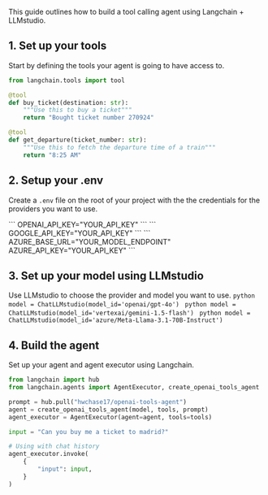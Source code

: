 This guide outlines how to build a tool calling agent using Langchain + LLMstudio. 

## 1. Set up your tools
Start by defining the tools your agent is going to have access to.
```python
from langchain.tools import tool

@tool
def buy_ticket(destination: str):
    """Use this to buy a ticket"""
    return "Bought ticket number 270924"

@tool
def get_departure(ticket_number: str):
    """Use this to fetch the departure time of a train"""
    return "8:25 AM"
```

## 2. Setup your .env
Create a `.env` file on the root of your project with the the credentials for the providers you want to use.

<Tabs>
    <Tab title="OpenAI">
        ```
        OPENAI_API_KEY="YOUR_API_KEY"
        ```
    </Tab>
    <Tab title="VertexAI">
        ```
        GOOGLE_API_KEY="YOUR_API_KEY"
        ```
    </Tab>
    <Tab title="Azure">
        ```
        AZURE_BASE_URL="YOUR_MODEL_ENDPOINT"
        AZURE_API_KEY="YOUR_API_KEY"
        ```
    </Tab>
  </Tabs>

## 3. Set up your model using LLMstudio
Use LLMstudio to choose the provider and model you want to use.
<Tabs>
    <Tab title="OpenAI">
        ```python
        model = ChatLLMstudio(model_id='openai/gpt-4o')
        ```
    </Tab>
    <Tab title="VertexAI">
        ```python
        model = ChatLLMstudio(model_id='vertexai/gemini-1.5-flash')
        ```
    </Tab>
    <Tab title="Azure">
        ```python
        model = ChatLLMstudio(model_id='azure/Meta-Llama-3.1-70B-Instruct')
        ```
    </Tab>
  </Tabs>

## 4. Build the agent
Set up your agent and agent executor using Langchain.

```python
from langchain import hub
from langchain.agents import AgentExecutor, create_openai_tools_agent

prompt = hub.pull("hwchase17/openai-tools-agent")
agent = create_openai_tools_agent(model, tools, prompt)
agent_executor = AgentExecutor(agent=agent, tools=tools)

input = "Can you buy me a ticket to madrid?"

# Using with chat history
agent_executor.invoke(
    {
        "input": input,
    }
)
```
